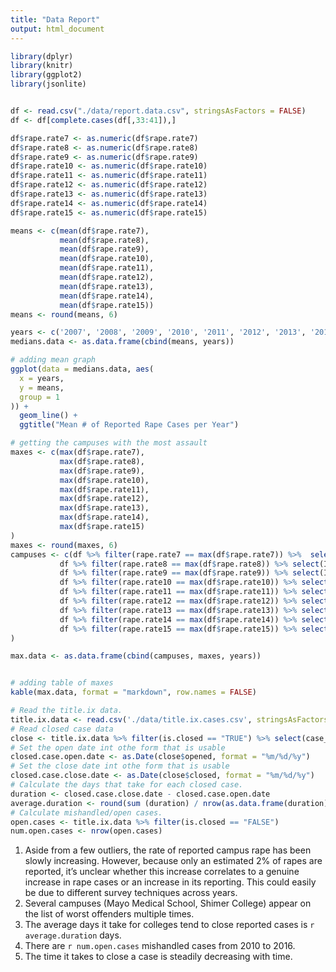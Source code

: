 ```yaml
---
title: "Data Report"
output: html_document
---
```


```r
library(dplyr)
library(knitr)
library(ggplot2)
library(jsonlite)


df <- read.csv("./data/report.data.csv", stringsAsFactors = FALSE)
df <- df[complete.cases(df[,33:41]),]

df$rape.rate7 <- as.numeric(df$rape.rate7)
df$rape.rate8 <- as.numeric(df$rape.rate8)
df$rape.rate9 <- as.numeric(df$rape.rate9)
df$rape.rate10 <- as.numeric(df$rape.rate10)
df$rape.rate11 <- as.numeric(df$rape.rate11)
df$rape.rate12 <- as.numeric(df$rape.rate12)
df$rape.rate13 <- as.numeric(df$rape.rate13)
df$rape.rate14 <- as.numeric(df$rape.rate14)
df$rape.rate15 <- as.numeric(df$rape.rate15)

means <- c(mean(df$rape.rate7),
           mean(df$rape.rate8),
           mean(df$rape.rate9), 
           mean(df$rape.rate10),
           mean(df$rape.rate11), 
           mean(df$rape.rate12), 
           mean(df$rape.rate13), 
           mean(df$rape.rate14), 
           mean(df$rape.rate15))
means <- round(means, 6)

years <- c('2007', '2008', '2009', '2010', '2011', '2012', '2013', '2014', '2015')
medians.data <- as.data.frame(cbind(means, years))

# adding mean graph
ggplot(data = medians.data, aes(
  x = years,
  y = means,
  group = 1
)) + 
  geom_line() + 
  ggtitle("Mean # of Reported Rape Cases per Year")

# getting the campuses with the most assault
maxes <- c(max(df$rape.rate7),
           max(df$rape.rate8),
           max(df$rape.rate9), 
           max(df$rape.rate10),
           max(df$rape.rate11), 
           max(df$rape.rate12), 
           max(df$rape.rate13), 
           max(df$rape.rate14), 
           max(df$rape.rate15)
)
maxes <- round(maxes, 6)
campuses <- c(df %>% filter(rape.rate7 == max(df$rape.rate7)) %>%  select(INSTNM),
           df %>% filter(rape.rate8 == max(df$rape.rate8)) %>% select(INSTNM),
           df %>% filter(rape.rate9 == max(df$rape.rate9)) %>% select(INSTNM), 
           df %>% filter(rape.rate10 == max(df$rape.rate10)) %>% select(INSTNM),
           df %>% filter(rape.rate11 == max(df$rape.rate11)) %>% select(INSTNM), 
           df %>% filter(rape.rate12 == max(df$rape.rate12)) %>% select(INSTNM), 
           df %>% filter(rape.rate13 == max(df$rape.rate13)) %>% select(INSTNM), 
           df %>% filter(rape.rate14 == max(df$rape.rate14)) %>% select(INSTNM), 
           df %>% filter(rape.rate15 == max(df$rape.rate15)) %>% select(INSTNM)
)

max.data <- as.data.frame(cbind(campuses, maxes, years))


# adding table of maxes
kable(max.data, format = "markdown", row.names = FALSE)

# Read the title.ix data.
title.ix.data <- read.csv('./data/title.ix.cases.csv', stringsAsFactors = FALSE)
# Read closed case data
close <- title.ix.data %>% filter(is.closed == "TRUE") %>% select(case_id, opened, closed)
# Set the open date int othe form that is usable
closed.case.open.date <- as.Date(close$opened, format = "%m/%d/%y")
# Set the close date int othe form that is usable
closed.case.close.date <- as.Date(close$closed, format = "%m/%d/%y")
# Calculate the days that take for each closed case.
duration <- closed.case.close.date - closed.case.open.date
average.duration <- round(sum (duration) / nrow(as.data.frame(duration)), digits = 1)
# Calculate mishandled/open cases.
open.cases <- title.ix.data %>% filter(is.closed == "FALSE")
num.open.cases <- nrow(open.cases)
```


1. Aside from a few outliers, the rate of reported campus rape has been slowly increasing. However, because only an estimated 2% of rapes are reported, it's unclear whether this increase correlates to a genuine increase in rape cases or an increase in its reporting. This could easily be due to different survey techniques across years.
2. Several campuses (Mayo Medical School, Shimer College) appear on the list of worst offenders multiple times.
3. The average days it take for colleges tend to close reported cases is `r average.duration` days.  
4. There are `r num.open.cases` mishandled cases from 2010 to 2016. 
5. The time it takes to close a case is steadily decreasing with time.

